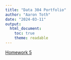 ```yaml
---
title: "Data 304 Portfolio"
author: "Aaron Toth"
date: "2024-03-11"
output:
  html_document:
    toc: true
    theme: readable
---
```


[Homework 5](Data 304 HW 5/DATA 304 HW 5.html)


